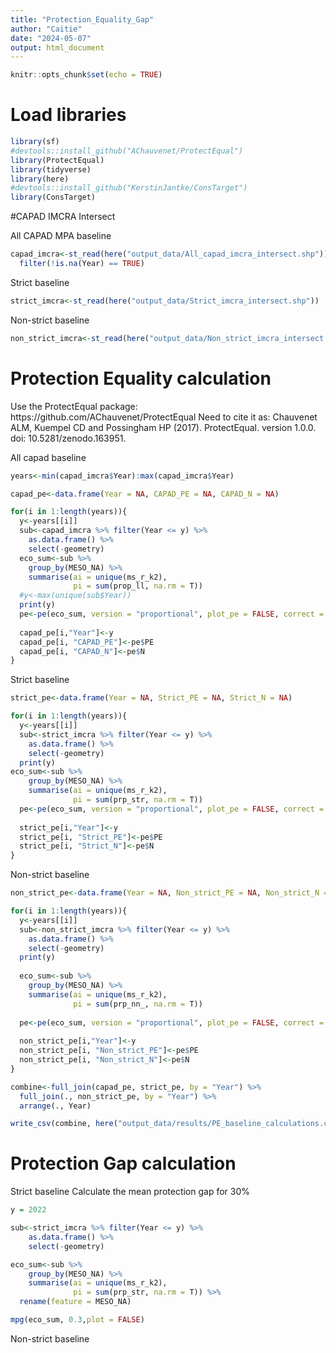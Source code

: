 ```yaml
---
title: "Protection_Equality_Gap"
author: "Caitie"
date: "2024-05-07"
output: html_document
---
```


```r
knitr::opts_chunk$set(echo = TRUE)
```

# Load libraries
```r
library(sf)
#devtools::install_github("AChauvenet/ProtectEqual")
library(ProtectEqual)
library(tidyverse)
library(here)
#devtools::install_github("KerstinJantke/ConsTarget")
library(ConsTarget)
```

#CAPAD IMCRA Intersect

All CAPAD MPA baseline

```r
capad_imcra<-st_read(here("output_data/All_capad_imcra_intersect.shp")) %>% 
  filter(!is.na(Year) == TRUE)
```


Strict baseline

```r
strict_imcra<-st_read(here("output_data/Strict_imcra_intersect.shp")) 
```


Non-strict baseline

```r
non_strict_imcra<-st_read(here("output_data/Non_strict_imcra_intersect.shp")) 
```


# Protection Equality calculation

Use the ProtectEqual package: https://github.com/AChauvenet/ProtectEqual
Need to cite it as: Chauvenet ALM, Kuempel CD and Possingham HP (2017). ProtectEqual. version 1.0.0. doi: 10.5281/zenodo.163951.

All capad baseline

```r
years<-min(capad_imcra$Year):max(capad_imcra$Year)

capad_pe<-data.frame(Year = NA, CAPAD_PE = NA, CAPAD_N = NA)

for(i in 1:length(years)){
  y<-years[[i]]
  sub<-capad_imcra %>% filter(Year <= y) %>%
    as.data.frame() %>%
    select(-geometry)
  eco_sum<-sub %>%
    group_by(MESO_NA) %>%
    summarise(ai = unique(ms_r_k2),
              pi = sum(prop_ll, na.rm = T))
  #y<-max(unique(sub$Year))
  print(y)
  pe<-pe(eco_sum, version = "proportional", plot_pe = FALSE, correct = TRUE)
  
  capad_pe[i,"Year"]<-y
  capad_pe[i, "CAPAD_PE"]<-pe$PE
  capad_pe[i, "CAPAD_N"]<-pe$N
}
```


Strict baseline
```r
strict_pe<-data.frame(Year = NA, Strict_PE = NA, Strict_N = NA)

for(i in 1:length(years)){
  y<-years[[i]]
  sub<-strict_imcra %>% filter(Year <= y) %>%
    as.data.frame() %>%
    select(-geometry)
  print(y)
eco_sum<-sub %>%
    group_by(MESO_NA) %>%
    summarise(ai = unique(ms_r_k2),
              pi = sum(prp_str, na.rm = T))
  pe<-pe(eco_sum, version = "proportional", plot_pe = FALSE, correct = TRUE)
  
  strict_pe[i,"Year"]<-y
  strict_pe[i, "Strict_PE"]<-pe$PE
  strict_pe[i, "Strict_N"]<-pe$N
}
```

Non-strict baseline

```r
non_strict_pe<-data.frame(Year = NA, Non_strict_PE = NA, Non_strict_N = NA)

for(i in 1:length(years)){
  y<-years[[i]]
  sub<-non_strict_imcra %>% filter(Year <= y) %>%
    as.data.frame() %>%
    select(-geometry)
  print(y)
  
  eco_sum<-sub %>%
    group_by(MESO_NA) %>%
    summarise(ai = unique(ms_r_k2),
              pi = sum(prp_nn_, na.rm = T))
  
  pe<-pe(eco_sum, version = "proportional", plot_pe = FALSE, correct = TRUE)
  
  non_strict_pe[i,"Year"]<-y
  non_strict_pe[i, "Non_strict_PE"]<-pe$PE
  non_strict_pe[i, "Non_strict_N"]<-pe$N
}
```

```r
combine<-full_join(capad_pe, strict_pe, by = "Year") %>% 
  full_join(., non_strict_pe, by = "Year") %>% 
  arrange(., Year)
```

```r
write_csv(combine, here("output_data/results/PE_baseline_calculations.csv"))
```

# Protection Gap calculation

Strict baseline
Calculate the mean protection gap for 30%
```r
y = 2022

sub<-strict_imcra %>% filter(Year <= y) %>%
    as.data.frame() %>%
    select(-geometry)

eco_sum<-sub %>%
    group_by(MESO_NA) %>%
    summarise(ai = unique(ms_r_k2),
              pi = sum(prp_str, na.rm = T)) %>% 
  rename(feature = MESO_NA)

mpg(eco_sum, 0.3,plot = FALSE)  
```


Non-strict baseline
